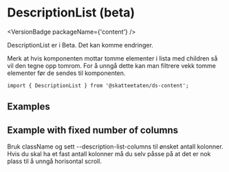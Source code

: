 
<Meta of={DescriptionListSTories} />

# DescriptionList (beta)

<VersionBadge packageName={'content'} />

<DocIntro
  name="DescriptionList"
  url="https://www.skatteetaten.no/stilogtone/designsystemet/komponenter/descriptionlist/"
/>

DescriptionList er i Beta. Det kan komme endringer.

Merk at hvis komponenten mottar tomme elementer i lista med children så vil den tegne opp tomrom. For å unngå dette kan man
filtrere vekk tomme elementer før de sendes til komponenten.

<Primary />

```tsx
import { DescriptionList } from '@skatteetaten/ds-content';
```

<Controls />

## Examples

<Canvas of={DescriptionListSTories.Examples} />

## Example with fixed number of columns

Bruk className og sett --description-list-columns til ønsket antall kolonner. Hvis du skal ha et fast antall kolonner
må du selv påsse på at det er nok plass til å unngå horisontal scroll.

<Canvas of={DescriptionListSTories.ExampleWithFixedColumns} />
